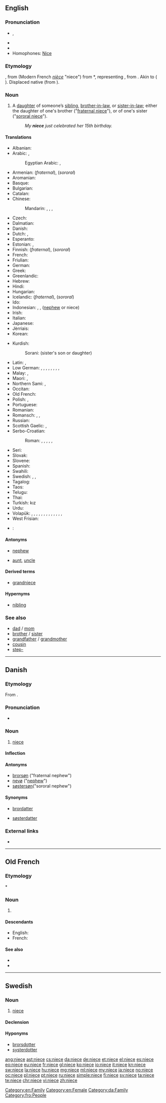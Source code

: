 {{also|nièce}}
==English==

===Pronunciation===
* {{IPA|/niːs/}}, {{X-SAMPA|/ni:s/}}
* {{audio|en-us-niece.ogg|Audio (US)}}
* {{rhymes|iːs}}
* Homophones: [[Nice]]

===Etymology===
{{etyl|enm|en}} {{term|nece||niece, granddaughter|lang=enm}}, from {{etyl|fro|en}} {{term|nece||niece, granddaughter|lang=fro}} (Modern French ''[[nièce#French|nièce]]'' "niece") from {{etyl|VL.|en}} *{{term||neptia}}, representing {{etyl|la|en}} {{term|neptis||granddaughter|lang=la}}, from {{etyl|ine-pro|en}} {{term/t|ine-pro|*nepot-||grandchild, sister's son}}. Akin to {{etyl|goh|-}} {{term|nift||niece, granddaughter|lang=goh}} ({{etyl|de|-}} {{term|Nichte||niece|lang=de}}). Displaced native {{etyl|enm|-}} {{term|nifte||niece, granddaughter|lang=enm}} (from {{etyl|ang|-}} {{term|nift||niece, granddaughter|lang=ang}}).

===Noun===
{{en-noun}}

# A [[daughter]] of someone’s [[sibling]], [[brother-in-law]], or [[sister-in-law]]; either the daughter of one's brother ("[[fraternal niece]]"), or of one's sister ("[[sororal niece]]").
#: ''My '''niece''' just celebrated her 15th birthday.''

====Translations====
{{trans-top|fraternal or sororal niece}}
* Albanian: {{t-|sq|mbesë|f}}
* Arabic: {{qualifier|fraternal}} {{t-|ar|بنت الأخ|f|tr=bínti-l-’ákh|sc=Arab}}, {{t-|ar|بنت الأخت|f|tr=bínti-l-’úkht|sc=Arab}}
*: Egyptian Arabic: {{tø|arz|بنت أخ|f|tr=bent ʔaxx|sc=Arab}}, {{tø|arz|بنت أخت|f|tr=bent ʔoxt|sc=Arab}}
* Armenian: {{t-|hy|եղբոր աղջիկ|tr=eġbor aġǰik}} (''fraternal''), {{t-|hy|քրոջ աղջիկ|tr=k'roǰ aġǰik}} (''sororal'')
* Aromanian: {{t-|rup|nipoatã|f}}
* Basque: {{t+|eu|iloba}}
* Bulgarian: {{t+|bg|племенница|f|tr=plemennica|sc=Cyrl}}
* Catalan: {{t-|ca|neboda|f}}
* Chinese:
*: Mandarin: {{qualifier|fraternal}} {{t|cmn|侄女|tr=zhínǚ|sc=Hani}}, {{t|cmn|姪女|tr=zhínǚ|sc=Hani}}, {{qualifier|sororal}} {{t|cmn|甥女|tr=shēngnǚ|sc=Hani}}, {{t|cmn|外甥女|tr=wàishēngnǚ|sc=Hani}}
* Czech: {{t+|cs|neteř|f}}
* Dalmatian: {{tø|dlm|niapta|f}}
* Danish: {{t+|da|niece|c}}
* Dutch: {{t+|nl|nicht|f}}, {{t+|nl|nichtje|n}}
* Esperanto: {{t-|eo|nevino}}
* Estonian: {{qualifier|fraternal}} {{t-|et|vennatütar}}, {{qualifier|sororal}} {{t-|et|õetütar}}
* Finnish: {{t-|fi|veljentytär}} (''fraternal''), {{t-|fi|sisarentytär}} (''sororal'')
* French: {{t+|fr|nièce|f}}
* Friulian: {{tø|fur|gnece|f}}
* German: {{t+|de|Nichte|f}}
* Greek: {{t+|el|ανεψιά|f|tr=anepsiá}}
* Greenlandic: {{t-|kl|soraluaq}}
* Hebrew: {{t-|he|אחיינית|f|tr=akhyanít|sc=Hebr}}
* Hindi: {{t+|hi|भतीजी|f|tr=bhatījī|sc=Deva}}
* Hungarian: {{t+|hu|unokahúg}}
* Icelandic: {{t+|is|bróðurdóttir|f}} (''fraternal''), {{t+|is|systurdóttir|f}} (''sororal'')
* Ido: {{t+|io|nevino}}
* Indonesian: {{t+|id|keponakan}}, {{t+|id|kemenakan}}, {{t+|id|misan}} ([[nephew]] or niece)
* Irish: {{t-|ga|neacht|f}}
* Italian: {{t+|it|nipote|f}}
* Japanese: {{t+|ja|姪|tr=[[めい]], mei|sc=Jpan}}
* Jèrriais: {{tø|roa-jer|nièche|f}}
* Korean: {{t+|ko|조카딸|tr=jokaddal|sc=Kore}}
{{trans-mid}}
* Kurdish:
*: Sorani: {{t-|ku|خوشکه‌زا|tr=xoškazá|sc=ku-Arab}} (sister's son or daughter)
* Latin: {{qualifier|fraternal}} {{t-|la|filia fratris}}, {{qualifier|sororal}} {{t-|la|filia sororis}}
* Low German: {{qualifier|fraternal}} {{t-|nds|Broderdeern|f}}, {{qualifier|fraternal}} {{t-|nds|Broderdochter|f}}, {{qualifier|fraternal}} {{t-|nds|Broderkind|n}}, {{qualifier|sororal}} {{t-|nds|Süsterdeern|f}}, {{qualifier|sororal}} {{t-|nds|Swesterdeern|f}}, {{qualifier|sororal}} {{t-|nds|Süsterdochter|f}}, {{qualifier|sororal}} {{t-|nds|Swesterdochter|f}}, {{qualifier|sororal}} {{t-|nds|Süsterkind|n}}, {{qualifier|sororal}} {{t-|nds|Swesterkind|n}}
* Malay: {{t-|ms|anak saudara perempuan}}, {{t-|ms|anak saudara}}
* Maori: {{t|mi|irāmutu}}, {{t|mi|tamaiti whakaangi}}
* Northern Sami: {{qualifier|fraternal}} {{tø|se|vieljanieida}}, {{qualifier|sororal}} {{tø|se|oappánieida}}
* Occitan: {{t+|oc|neboda|f}}
* Old French: {{tø|fro|niece|f}}
* Polish: {{qualifier|fraternal}} {{t+|pl|bratanica|f}}, {{qualifier|sororal}} {{t+|pl|siostrzenica|f}}
* Portuguese: {{t+|pt|sobrinha|f}}
* Romanian: {{t-|ro|nepoată|f}}
* Romansch: {{t-|rm|nezza|f}}, {{t-|rm|niaza|f}}, {{t-|rm|neaza|f}}
* Russian: {{t+|ru|племянница|f|tr=plemjánnica}}
* Scottish Gaelic: {{qualifier|fraternal}} {{t+|gd|nighean-bràthar|f}}, {{qualifier|sororal}} {{t+|gd|nighean-peathar|f}}
* Serbo-Croatian:
*: Roman: {{qualifier|fraternal}} {{t-|sh|bratanica}}, {{qualifier|fraternal}} {{t-|sh|sinovka}}, {{qualifier|sororal}} {{t-|sh|sestričina}}, {{t-|sh|nećaka}}, {{t-|sh|nećakinja|f}}, {{t-|sh|bratičina|f}}
* Seri: {{qualifier|of a male}} {{tø|sei|aac}}
* Slovak: {{t-|sk|neter|f}}
* Slovene: {{t+|sl|nečakinja|f}}
* Spanish: {{t+|es|sobrina|f}}
* Swahili: {{t+|sw|mpwa}}
* Swedish: {{t+|sv|niece|c}}, {{qualifier|fraternal}} {{t+|sv|brorsdotter|c}}, {{qualifier|sororal}} {{t+|sv|systerdotter|c}}
* Tagalog: {{t-|tl|pamangking babae}}
* Taos: {{tø|twf|kìłu’úna}}
* Telugu: {{t+|te|మేనకోడలు|tr=mēna-kōḍalu}}
* Thai: {{t-|th|หลานสาว|tr=lăan săao|sc=Thai}}
* Turkish: kız {{t+|tr|yeğen}}
* Urdu: {{t-|ur|بھتیجی|f|tr=bhatījī|sc=ur-Arab}}
* Volapük: {{qualifier|fraternal or sororal, ♂♀}} {{t+|vo|nef}}, {{qualifier|fraternal or sororal}} {{t+|vo|jinef}}, {{qualifier|fraternal, ♂♀}} {{t-|vo|blodanef}}, {{qualifier|fraternal}} {{t-|vo|blodajinef}}, {{qualifier|fraternal}} {{t+|vo|blodadaut}}, {{qualifier|sororal, ♂♀}} {{t-|vo|söranef}}, {{qualifier|sororal}} {{t-|vo|sörajinef}}, {{qualifier|sororal}} {{t+|vo|söradaut}}, {{qualifier|fraternal}} {{t-|vo|blodajison}}, {{qualifier|sororal}} {{t-|vo|sörajison}}, {{qualifier|fraternal, ♂♀}} {{t+|vo|blodacil}}, {{qualifier|fraternal}} {{t-|vo|blodajicil}}, {{qualifier|sororal, ♂♀}} {{t+|vo|söracil}}, {{qualifier|sororal}} {{t-|vo|sörajicil}}
* West Frisian: {{t-|fy|nicht}}
{{trans-bottom}}

{{checktrans-top}}
* {{ttbc|tl}}: {{t+|tl|pamangkin|f}}
{{trans-bottom}}

====Antonyms====
* {{qualifier|with regard to gender}} [[nephew]]
* {{qualifier|with regard to ancestry}} [[aunt]], [[uncle]]

====Derived terms====
* [[grandniece]]

====Hypernyms====
* [[nibling]]

===See also===
* [[dad]] / [[mom]]
* [[brother]] / [[sister]]
* [[grandfather]] / [[grandmother]]
* [[cousin]]
* [[step-]]

[[Category:en:Family]]
[[Category:en:Female]]

----

==Danish==

===Etymology===
From {{etyl|fr|da}} {{term|nièce||niece|lang=fr}}.

===Pronunciation===
* {{IPA|/niɛːsə/|[niˈɛːsə]|lang=da}}

===Noun===
{{da-noun|n|r}}

# [[niece#English|niece]]

====Inflection====
{{da-noun-infl|n|r}}

====Antonyms====
* [[brorsøn]] ("fraternal nephew")
* [[nevø]] ("[[nephew]]")
* [[søstersøn]]("sororal nephew")

====Synonyms====
* {{sense|fraternal niece}} [[brordatter]]
* {{sense|sororal niece}} [[søsterdatter]]

===External links===
* {{pedialite|lang=da}}

[[Category:da:Family]]

----

==Old French==

===Etymology===
{{etyl|LL.|fro}} *{{term||neptia}}

===Noun===
{{fro-noun|f}}

# {{l|en|niece}}

====Descendants====
* English: {{l|en|niece}}
* French: {{l|fr|nièce}}

====See also====
* {{l/fro|neveu}}
* {{l/fro|oncle}}

[[Category:fro:People]]

----

==Swedish==

===Noun===
{{sv-noun|c}}

# [[niece#English|niece]]

====Declension====
{{sv-noun-reg-r-c}}

====Hyponyms====
* [[brorsdotter]]
* [[systerdotter]]

[[ang:niece]]
[[ast:niece]]
[[cs:niece]]
[[da:niece]]
[[de:niece]]
[[et:niece]]
[[el:niece]]
[[es:niece]]
[[eo:niece]]
[[eu:niece]]
[[fr:niece]]
[[gl:niece]]
[[ko:niece]]
[[io:niece]]
[[it:niece]]
[[kn:niece]]
[[sw:niece]]
[[la:niece]]
[[hu:niece]]
[[mg:niece]]
[[ml:niece]]
[[my:niece]]
[[ja:niece]]
[[no:niece]]
[[oc:niece]]
[[pl:niece]]
[[pt:niece]]
[[ru:niece]]
[[simple:niece]]
[[fi:niece]]
[[sv:niece]]
[[ta:niece]]
[[te:niece]]
[[chr:niece]]
[[vi:niece]]
[[zh:niece]]